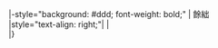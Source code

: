 |-style="background: #ddd; font-weight: bold;"
| 餘絀<br />{{lang|en|Surplus/Deficit}}
|style="text-align: right;"| {{lang|en|{{{amt}}}}}
| {{{note_c}}}<br />{{lang|en|{{{note_e}}}}}
|}<noinclude>[[Category:2006中文年会模板|{{PAGENAME}}]]</noinclude>